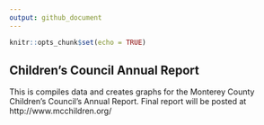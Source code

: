 ```yaml
---
output: github_document
---
```


```r
knitr::opts_chunk$set(echo = TRUE)
```

## Children's Council Annual Report

This is compiles data and creates graphs for the Monterey County Children's Council's Annual Report.  Final report will be posted at http://www.mcchildren.org/ 

